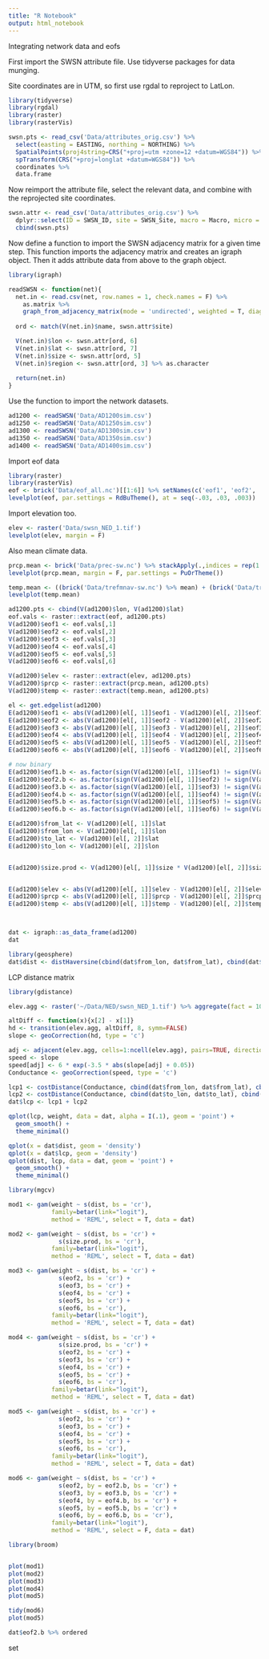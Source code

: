 ```yaml
---
title: "R Notebook"
output: html_notebook
---
```


Integrating network data and eofs


First import the SWSN attribute file. Use tidyverse packages for data munging.

Site coordinates are in UTM, so first use rgdal to reproject to LatLon.
```r
library(tidyverse)
library(rgdal)
library(raster)
library(rasterVis)

swsn.pts <- read_csv('Data/attributes_orig.csv') %>% 
  select(easting = EASTING, northing = NORTHING) %>%
  SpatialPoints(proj4string=CRS("+proj=utm +zone=12 +datum=WGS84")) %>%
  spTransform(CRS("+proj=longlat +datum=WGS84")) %>% 
  coordinates %>%
  data.frame
```

Now reimport the attribute file, select the relevant data, and combine with the reprojected site coordinates.
```r
swsn.attr <- read_csv('Data/attributes_orig.csv') %>%
  dplyr::select(ID = SWSN_ID, site = SWSN_Site, macro = Macro, micro = Micro, size = P1room) %>%
  cbind(swsn.pts)
```

Now define a function to import the SWSN adjacency matrix for a given time step. This function imports the adjacency matrix and creates an igraph object. Then it adds attribute data from above to the graph object.
```r
library(igraph)

readSWSN <- function(net){
  net.in <- read.csv(net, row.names = 1, check.names = F) %>% 
    as.matrix %>%
    graph_from_adjacency_matrix(mode = 'undirected', weighted = T, diag = F)
  
  ord <- match(V(net.in)$name, swsn.attr$site)

  V(net.in)$lon <- swsn.attr[ord, 6]
  V(net.in)$lat <- swsn.attr[ord, 7]
  V(net.in)$size <- swsn.attr[ord, 5]
  V(net.in)$region <- swsn.attr[ord, 3] %>% as.character
  
  return(net.in)
}
```

Use the function to import the network datasets.
```r
ad1200 <- readSWSN('Data/AD1200sim.csv')
ad1250 <- readSWSN('Data/AD1250sim.csv')
ad1300 <- readSWSN('Data/AD1300sim.csv')
ad1350 <- readSWSN('Data/AD1350sim.csv')
ad1400 <- readSWSN('Data/AD1400sim.csv')
```

Import eof data
```r
library(raster)
library(rasterVis)
eof <- brick('Data/eof_all.nc')[[1:6]] %>% setNames(c('eof1', 'eof2', 'eof3', 'eof4', 'eof5', 'eof6'))
levelplot(eof, par.settings = RdBuTheme(), at = seq(-.03, .03, .003))
```
Import elevation too.
```r
elev <- raster('Data/swsn_NED_1.tif')
levelplot(elev, margin = F)
```
Also mean climate data.
```r
prcp.mean <- brick('Data/prec-sw.nc') %>% stackApply(.,indices = rep(1: (nlayers(.)/12), each = 12), fun = sum) %>% mean
levelplot(prcp.mean, margin = F, par.settings = PuOrTheme())
```

```r
temp.mean <- ((brick('Data/trefmnav-sw.nc') %>% mean) + (brick('Data/trefmnav-sw.nc') %>% mean)) / 2
levelplot(temp.mean)
```



```r
ad1200.pts <- cbind(V(ad1200)$lon, V(ad1200)$lat)
eof.vals <- raster::extract(eof, ad1200.pts)
V(ad1200)$eof1 <- eof.vals[,1]
V(ad1200)$eof2 <- eof.vals[,2]
V(ad1200)$eof3 <- eof.vals[,3]
V(ad1200)$eof4 <- eof.vals[,4]
V(ad1200)$eof5 <- eof.vals[,5]
V(ad1200)$eof6 <- eof.vals[,6]

V(ad1200)$elev <- raster::extract(elev, ad1200.pts)
V(ad1200)$prcp <- raster::extract(prcp.mean, ad1200.pts)
V(ad1200)$temp <- raster::extract(temp.mean, ad1200.pts)

el <- get.edgelist(ad1200)
E(ad1200)$eof1 <- abs(V(ad1200)[el[, 1]]$eof1 - V(ad1200)[el[, 2]]$eof1)
E(ad1200)$eof2 <- abs(V(ad1200)[el[, 1]]$eof2 - V(ad1200)[el[, 2]]$eof2)
E(ad1200)$eof3 <- abs(V(ad1200)[el[, 1]]$eof3 - V(ad1200)[el[, 2]]$eof3)
E(ad1200)$eof4 <- abs(V(ad1200)[el[, 1]]$eof4 - V(ad1200)[el[, 2]]$eof4)
E(ad1200)$eof5 <- abs(V(ad1200)[el[, 1]]$eof5 - V(ad1200)[el[, 2]]$eof5)
E(ad1200)$eof6 <- abs(V(ad1200)[el[, 1]]$eof6 - V(ad1200)[el[, 2]]$eof6)

# now binary
E(ad1200)$eof1.b <- as.factor(sign(V(ad1200)[el[, 1]]$eof1) != sign(V(ad1200)[el[, 2]]$eof1))
E(ad1200)$eof2.b <- as.factor(sign(V(ad1200)[el[, 1]]$eof2) != sign(V(ad1200)[el[, 2]]$eof2))
E(ad1200)$eof3.b <- as.factor(sign(V(ad1200)[el[, 1]]$eof3) != sign(V(ad1200)[el[, 2]]$eof3))
E(ad1200)$eof4.b <- as.factor(sign(V(ad1200)[el[, 1]]$eof4) != sign(V(ad1200)[el[, 2]]$eof4))
E(ad1200)$eof5.b <- as.factor(sign(V(ad1200)[el[, 1]]$eof5) != sign(V(ad1200)[el[, 2]]$eof5))
E(ad1200)$eof6.b <- as.factor(sign(V(ad1200)[el[, 1]]$eof6) != sign(V(ad1200)[el[, 2]]$eof6))

E(ad1200)$from_lat <- V(ad1200)[el[, 1]]$lat
E(ad1200)$from_lon <- V(ad1200)[el[, 1]]$lon
E(ad1200)$to_lat <- V(ad1200)[el[, 2]]$lat
E(ad1200)$to_lon <- V(ad1200)[el[, 2]]$lon


E(ad1200)$size.prod <- V(ad1200)[el[, 1]]$size * V(ad1200)[el[, 2]]$size


E(ad1200)$elev <- abs(V(ad1200)[el[, 1]]$elev - V(ad1200)[el[, 2]]$elev)
E(ad1200)$prcp <- abs(V(ad1200)[el[, 1]]$prcp - V(ad1200)[el[, 2]]$prcp)
E(ad1200)$temp <- abs(V(ad1200)[el[, 1]]$temp - V(ad1200)[el[, 2]]$temp)



dat <- igraph::as_data_frame(ad1200)
dat
```



```r
library(geosphere)
dat$dist <- distHaversine(cbind(dat$from_lon, dat$from_lat), cbind(dat$to_lon, dat$to_lat))
```

LCP distance matrix
```r
library(gdistance)
```

```r
elev.agg <- raster('~/Data/NED/swsn_NED_1.tif') %>% aggregate(fact = 100)
```

```r
altDiff <- function(x){x[2] - x[1]}
hd <- transition(elev.agg, altDiff, 8, symm=FALSE)
slope <- geoCorrection(hd, type = 'c')

adj <- adjacent(elev.agg, cells=1:ncell(elev.agg), pairs=TRUE, directions=8)
speed <- slope
speed[adj] <- 6 * exp(-3.5 * abs(slope[adj] + 0.05))
Conductance <- geoCorrection(speed, type = 'c')

lcp1 <- costDistance(Conductance, cbind(dat$from_lon, dat$from_lat), cbind(dat$to_lon, dat$to_lat)) %>% diag
lcp2 <- costDistance(Conductance, cbind(dat$to_lon, dat$to_lat), cbind(dat$from_lon, dat$from_lat)) %>% diag
dat$lcp <- lcp1 + lcp2
```

```r
qplot(lcp, weight, data = dat, alpha = I(.1), geom = 'point') +
  geom_smooth() +
  theme_minimal()
```
```r
qplot(x = dat$dist, geom = 'density')
qplot(x = dat$lcp, geom = 'density')
qplot(dist, lcp, data = dat, geom = 'point') +
  geom_smooth() +
  theme_minimal()
```


```r
library(mgcv)

mod1 <- gam(weight ~ s(dist, bs = 'cr'),
            family=betar(link="logit"),
            method = 'REML', select = T, data = dat)

mod2 <- gam(weight ~ s(dist, bs = 'cr') +
              s(size.prod, bs = 'cr'),
            family=betar(link="logit"),
            method = 'REML', select = T, data = dat)

mod3 <- gam(weight ~ s(dist, bs = 'cr') +
              s(eof2, bs = 'cr') + 
              s(eof3, bs = 'cr') + 
              s(eof4, bs = 'cr') + 
              s(eof5, bs = 'cr') + 
              s(eof6, bs = 'cr'),
            family=betar(link="logit"),
            method = 'REML', select = T, data = dat)

mod4 <- gam(weight ~ s(dist, bs = 'cr') +
              s(size.prod, bs = 'cr') + 
              s(eof2, bs = 'cr') + 
              s(eof3, bs = 'cr') + 
              s(eof4, bs = 'cr') + 
              s(eof5, bs = 'cr') + 
              s(eof6, bs = 'cr'),
            family=betar(link="logit"),
            method = 'REML', select = T, data = dat)

mod5 <- gam(weight ~ s(dist, bs = 'cr') +
              s(eof2, bs = 'cr') + 
              s(eof3, bs = 'cr') + 
              s(eof4, bs = 'cr') + 
              s(eof5, bs = 'cr') + 
              s(eof6, bs = 'cr'),
            family=betar(link="logit"),
            method = 'REML', select = T, data = dat)

mod6 <- gam(weight ~ s(dist, bs = 'cr') +
              s(eof2, by = eof2.b, bs = 'cr') + 
              s(eof3, by = eof3.b, bs = 'cr') + 
              s(eof4, by = eof4.b, bs = 'cr') + 
              s(eof5, by = eof5.b, bs = 'cr') + 
              s(eof6, by = eof6.b, bs = 'cr'),
            family=betar(link="logit"),
            method = 'REML', select = F, data = dat)

```

```r
library(broom)


plot(mod1)
plot(mod2)
plot(mod3)
plot(mod4)
plot(mod5)

tidy(mod6)
plot(mod5)

dat$eof2.b %>% ordered
```

set
